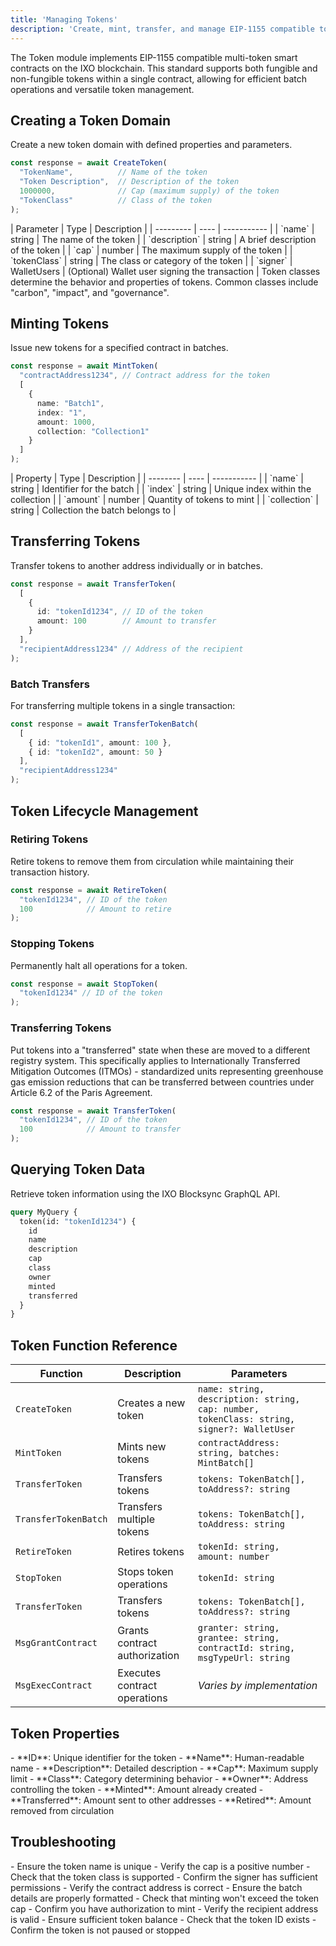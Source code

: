 ```yaml
---
title: 'Managing Tokens'
description: 'Create, mint, transfer, and manage EIP-1155 compatible tokens on the IXO blockchain using the Spatial Web Multiclient SDK'
---
```


<Tip>
The Token module implements EIP-1155 compatible multi-token smart contracts on the IXO blockchain. This standard supports both fungible and non-fungible tokens within a single contract, allowing for efficient batch operations and versatile token management.
</Tip>

## Creating a Token Domain

Create a new token domain with defined properties and parameters.

```typescript
const response = await CreateToken(
  "TokenName",          // Name of the token
  "Token Description",  // Description of the token
  1000000,              // Cap (maximum supply) of the token
  "TokenClass"          // Class of the token
);
```

<Accordion title="Token Domain Creation Parameters">
  | Parameter | Type | Description |
  | --------- | ---- | ----------- |
  | `name` | string | The name of the token |
  | `description` | string | A brief description of the token |
  | `cap` | number | The maximum supply of the token |
  | `tokenClass` | string | The class or category of the token |
  | `signer` | WalletUsers | (Optional) Wallet user signing the transaction |
</Accordion>

<Tip>
  Token classes determine the behavior and properties of tokens. Common classes include "carbon", "impact", and "governance".
</Tip>

## Minting Tokens

Issue new tokens for a specified contract in batches.

```typescript
const response = await MintToken(
  "contractAddress1234", // Contract address for the token
  [
    {
      name: "Batch1",
      index: "1",
      amount: 1000,
      collection: "Collection1"
    }
  ]
);
```

<Accordion title="Batch Minting Structure">
  | Property | Type | Description |
  | -------- | ---- | ----------- |
  | `name` | string | Identifier for the batch |
  | `index` | string | Unique index within the collection |
  | `amount` | number | Quantity of tokens to mint |
  | `collection` | string | Collection the batch belongs to |
</Accordion>

## Transferring Tokens

Transfer tokens to another address individually or in batches.

```typescript
const response = await TransferToken(
  [
    {
      id: "tokenId1234", // ID of the token
      amount: 100        // Amount to transfer
    }
  ],
  "recipientAddress1234" // Address of the recipient
);
```

### Batch Transfers

For transferring multiple tokens in a single transaction:

```typescript
const response = await TransferTokenBatch(
  [
    { id: "tokenId1", amount: 100 },
    { id: "tokenId2", amount: 50 }
  ],
  "recipientAddress1234"
);
```

## Token Lifecycle Management

### Retiring Tokens

Retire tokens to remove them from circulation while maintaining their transaction history.

```typescript
const response = await RetireToken(
  "tokenId1234", // ID of the token
  100            // Amount to retire
);
```

### Stopping Tokens

Permanently halt all operations for a token.

```typescript
const response = await StopToken(
  "tokenId1234" // ID of the token
);
```

### Transferring Tokens
Put tokens into a "transferred" state when these are moved to a different registry system. This specifically applies to Internationally Transferred Mitigation Outcomes (ITMOs) - standardized units representing greenhouse gas emission reductions that can be transferred between countries under Article 6.2 of the Paris Agreement.

```typescript
const response = await TransferToken(
  "tokenId1234", // ID of the token
  100            // Amount to transfer
);
```

## Querying Token Data

Retrieve token information using the IXO Blocksync GraphQL API.

```graphql
query MyQuery {
  token(id: "tokenId1234") {
    id
    name
    description
    cap
    class
    owner
    minted
    transferred
  }
}
```

## Token Function Reference

| Function | Description | Parameters |
| -------- | ----------- | ---------- |
| `CreateToken` | Creates a new token | `name: string, description: string, cap: number, tokenClass: string, signer?: WalletUser` |
| `MintToken` | Mints new tokens | `contractAddress: string, batches: MintBatch[]` |
| `TransferToken` | Transfers tokens | `tokens: TokenBatch[], toAddress?: string` |
| `TransferTokenBatch` | Transfers multiple tokens | `tokens: TokenBatch[], toAddress: string` |
| `RetireToken` | Retires tokens | `tokenId: string, amount: number` |
| `StopToken` | Stops token operations | `tokenId: string` |
| `TransferToken` | Transfers tokens | `tokens: TokenBatch[], toAddress?: string` |
| `MsgGrantContract` | Grants contract authorization | `granter: string, grantee: string, contractId: string, msgTypeUrl: string` |
| `MsgExecContract` | Executes contract operations | *Varies by implementation* |

## Token Properties

<Accordion title="Token Attributes">
  - **ID**: Unique identifier for the token
  - **Name**: Human-readable name
  - **Description**: Detailed description
  - **Cap**: Maximum supply limit
  - **Class**: Category determining behavior
  - **Owner**: Address controlling the token
  - **Minted**: Amount already created
  - **Transferred**: Amount sent to other addresses
  - **Retired**: Amount removed from circulation
</Accordion>

## Troubleshooting

<Accordion title="Token Creation Issues">
  - Ensure the token name is unique
  - Verify the cap is a positive number
  - Check that the token class is supported
  - Confirm the signer has sufficient permissions
</Accordion>

<Accordion title="Minting Problems">
  - Verify the contract address is correct
  - Ensure the batch details are properly formatted
  - Check that minting won't exceed the token cap
  - Confirm you have authorization to mint
</Accordion>

<Accordion title="Transfer Failures">
  - Verify the recipient address is valid
  - Ensure sufficient token balance
  - Check that the token ID exists
  - Confirm the token is not paused or stopped
</Accordion>
